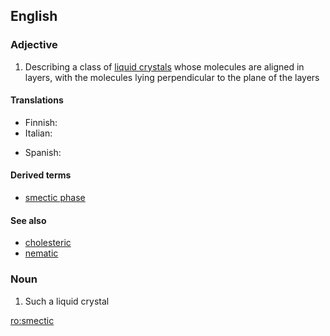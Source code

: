 ==English==

===Adjective===
{{en-adj|-}}

# {{context|chemistry|physics|lang=en}} Describing a class of [[liquid crystal]]s whose molecules are aligned in layers, with the molecules lying perpendicular to the plane of the layers

====Translations====
{{trans-top|if a class of liquid crystals whose molecules are aligned in layers}}
* Finnish: {{t|fi|smektinen}}
* Italian: {{t|it|smectico}}
{{trans-mid}}
* Spanish: {{t|es|esmético|m}}
{{trans-bottom}}

====Derived terms====
* [[smectic phase]]

====See also====
* [[cholesteric]]
* [[nematic]]

===Noun===
{{en-noun}}

# Such a liquid crystal

[[ro:smectic]]